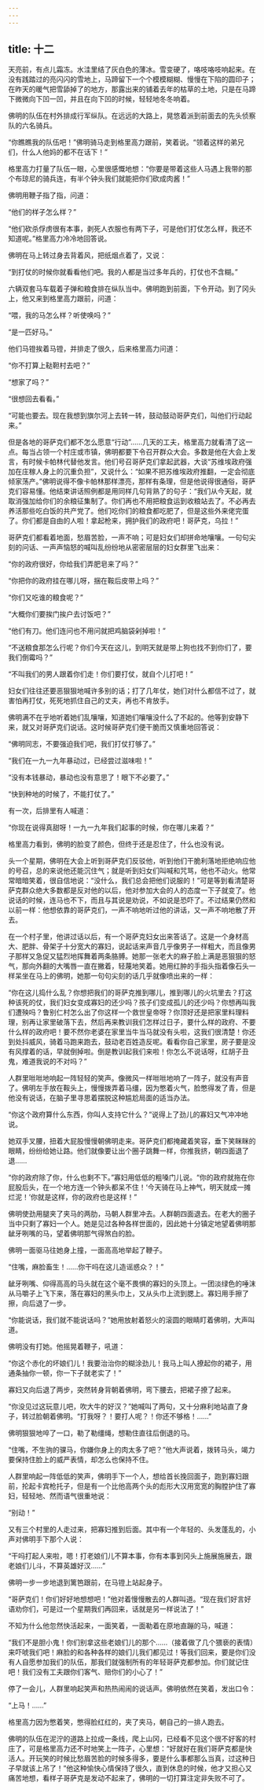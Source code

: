 ```yaml
---
---
---
```

title: 十二
---




天亮前，有点儿霜冻。水洼里结了灰白色的薄冰。雪变硬了，咯吱咯吱响起来。在没有践踏过的亮闪闪的雪地上，马蹄留下一个个模模糊糊、慢慢在下陷的圆印子；在昨天的暖气把雪舔掉了的地方，那露出来的铺着去年的枯草的土地，只是在马蹄下微微向下凹一凹，并且在向下凹的时候，轻轻地冬冬响着。

佛明的队伍在村外排成行军纵队。在远远的大路上，晃悠着派到前面去的先头侦察队的六名骑兵。

“你瞧瞧我的队伍吧！”佛明骑马走到格里高力跟前，笑着说。“领着这样的弟兄们，什么人他妈的都不在话下！”

格里高力打量了队伍一眼，心里很感慨地想：“你要是带着这些人马遇上我带的那个布琼尼的骑兵连，有半个钟头我们就能把你们砍成肉酱！”

佛明用鞭子指了指，问道：

“他们的样子怎么样？”

“他们砍杀俘虏很有本事，剥死人衣服也有两下子，可是他们打仗怎么样，我还不知道呢。”格里高力冷冷地回答说。

佛明在马上转过身去背着风，把纸烟点着了，又说：

“到打仗的时候你就看看他们吧。我的人都是当过多年兵的，打仗也不含糊。”

六辆双套马车载着子弹和粮食排在纵队当中。佛明跑到前面，下令开动。到了冈头上，他又来到格里高力跟前，问道：

“喂，我的马怎么样？听使唤吗？”

“是一匹好马。”

他们马镫挨着马镫，并排走了很久，后来格里高力问道：

“你不打算上鞑靼村去吧？”

“想家了吗？”

“很想回去看看。”

“可能也要去。现在我想到旗尔河上去转一转，鼓动鼓动哥萨克们，叫他们行动起来。”

但是各地的哥萨克们都不怎么愿意“行动”……几天的工夫，格里高力就看清了这一点。每当占领一个村庄或市镇，佛明都要下令召开群众大会。多数是他在大会上发言，有时候卡帕林代替他发言。他们号召哥萨克们拿起武器，大谈“苏维埃政府强加在庄稼人身上的沉重负担”，又说什么：“如果不把苏维埃政府推翻，一定会彻底倾家荡产。”佛明说得不像卡帕林那样漂亮，那样有条理，但是他说得很通俗，哥萨克们容易懂。他结束讲话照例都是用同样几句背熟了的句子：“我们从今天起，就取消强加给你们的余粮征集制了。你们再也不用把粮食运到收粮站去了。不必再去养活那些吃白饭的共产党了。他们吃你们的粮食都吃肥了，但是这些外来佬完蛋了。你们都是自由的人啦！拿起枪来，拥护我们的政府吧！哥萨克，乌拉！”

哥萨克们都看着地面，愁眉苦脸，一声不响；可是妇女们却拼命地嚷嚷。一句句尖刻的问话、一声声恼怒的喊叫乱纷纷地从密密层层的妇女群里飞出来：

“你的政府很好，你给我们弄肥皂来了吗？”

“你把你的政府挂在哪儿呀，捆在鞍后皮带上吗？”

“你们又吃谁的粮食呢？”

“大概你们要挨门挨户去讨饭吧？”

“他们有刀。他们连问也不用问就把鸡脑袋剁掉啦！”

“不送粮食那怎么行呢？你们今天在这儿，到明天就是带上狗也找不到你们了，要我们倒霉吗？”

“不叫我们的男人跟着你们走！你们要打仗，就自个儿打吧！”

妇女们往往还要恶狠狠地喊许多别的话；打了几年仗，她们对什么都信不过了，就害怕再打仗，死死地抓住自己的丈夫，再也不肯放手。

佛明满不在乎地听着她们乱嚷嚷，知道她们嚷嚷没什么了不起的。他等到安静下来，就又对哥萨克们说话。这时候哥萨克们便干脆而又慎重地回答说：

“佛明同志，不要强迫我们吧，我们打仗打够了。”

“我们在一九一九年暴动过，已经尝过滋味啦！”

“没有本钱暴动，暴动也没有意思了！眼下不必要了。”

“快到种地的时候了，不能打仗了。”

有一次，后排里有人喊道：

“你现在说得真甜呀！一九一九年我们起事的时候，你在哪儿来着？”

格里高力看到，佛明的脸变了颜色，但终于还是忍住了，什么也没有说。

头一个星期，佛明在大会上听到哥萨克们反驳他，听到他们干脆利落地拒绝响应他的号召，总的来说他还能沉住气；就是听到妇女们叫喊和咒骂，他也不动火。他常常暗暗笑着，很自信地说：“没什么，我们总会把他们说服的！”可是等到看清楚哥萨克群众绝大多数都是反对他的以后，他对参加大会的人的态度一下子就变了。他说话的时候，连马也不下，而且与其说是劝说，不如说是恐吓了。不过结果仍然和以前一样：他想依靠的哥萨克们，一声不响地听过他的讲话，又一声不响地散了开去。

在一个村子里，他讲过话以后，有一个哥萨克妇女出来答话了。这是一个身材高大、肥胖、骨架子十分宽大的寡妇，说起话来声音几乎像男子一样粗大，而且像男子那样又急促又猛烈地挥舞着两条胳膊。她那一张老大的麻子脸上满是恶狠狠的怒气，那向外翻的大嘴唇一直在撇着，轻蔑地笑着。她用红肿的手指头指着像石头一样呆坐在马上的佛明，她那一句句尖刻的话几乎就像喷出来的一样：

“你在这儿捣什么乱？你想把我们的哥萨克推到哪儿，推到哪儿的火坑里去？打这种该死的仗，我们妇女变成寡妇的还少吗？孩子们变成孤儿的还少吗？你想再叫我们遭殃吗？鲁别仁村怎么出了你这样一个救世皇帝呀？你顶好还是把家里料理料理，别再让家里破落下去，然后再来教训我们怎样过日子，要什么样的政府、不要什么样的政府吧！要不然你老婆在家里当牛当马就没有头啦，这我们很清楚！你还到处抖威风，骑着马跑来跑去，鼓动老百姓造反呢。看看你自己家里，房子要是没有风撑着的话，早就倒掉啦。倒是教训起我们来啦！你怎么不说话呀，红胡子丑鬼，难道我说的不对吗？”

人群里咝咝地响起一阵轻轻的笑声。像微风一样咝咝地响了一阵子，就没有声音了。佛明左手放在鞍头上，慢慢拨弄着马缰，因为憋着火气，脸憋得发了青，但是他没有说话，在脑子里寻思着摆脱这种尴尬局面的适当办法。

“你这个政府算什么东西，你叫人支持它什么？”说得上了劲儿的寡妇又气冲冲地说。

她双手叉腰，扭着大屁股慢慢朝佛明走来。哥萨克们都掩藏着笑容，垂下笑眯眯的眼睛，纷纷给她让路。他们就像要让出个圈子跳舞一样，你推我挤，朝四面退了退……

“你的政府除了你，什么也剩不下。”寡妇用低低的粗嗓门儿说。“你的政府就拖在你屁股后头，在一个地方连一个钟头都呆不住！‘今天骑在马上神气，明天就成一摊烂泥！’你就是这样，你的政府也是这样！”

佛明使劲用腿夹了夹马的两肋，马朝人群里冲去。人群朝四面退去。在老大的圈子当中只剩了寡妇一个人。她是见过各种各样世面的，因此她十分镇定地望着佛明那龇牙咧嘴的马，望着佛明那气得煞白的脸。

佛明一面驱马往她身上撞，一面高高地举起了鞭子。

“住嘴，麻脸畜生！……你干吗在这儿造谣惑众？！”

龇牙咧嘴、仰得高高的马头就在这个毫不畏惧的寡妇的头顶上。一团淡绿色的唾沫从马嚼子上飞下来，落在寡妇的黑头巾上，又从头巾上流到腮上。寡妇用手擦了擦，向后退了一步。

“你能说话，我们就不能说话吗？”她用放射着怒火的滚圆的眼睛盯着佛明，大声叫道。

佛明没有打她。他摇晃着鞭子，吼道：

“你这个赤化的坏娘们儿！我要治治你的糊涂劲儿！我马上叫人撩起你的裙子，用通条抽你一顿，你一下子就老实了！”

寡妇又向后退了两步，突然转身背朝着佛明，弯下腰去，把裙子撩了起来。

“你没见过这玩意儿吧，吹大牛的好汉？”她喊叫了两句，又十分麻利地站直了身子，转过脸朝着佛明。“打我呀？！要打人呢？！你还不够格！……”

佛明狠狠地啐了一口，勒了勒缰绳，想勒住直往后倒退的马。

“住嘴，不生驹的骒马，你嫌你身上的肉太多了吧？”他大声说着，拨转马头，竭力要保持住脸上的威严表情，却怎么也保持不住。

人群里响起一阵低低的笑声，佛明手下一个人，想给首长挽回面子，跑到寡妇跟前，抡起卡宾枪托子，但是有一个比他高两个头的彪形大汉用宽宽的胸膛护住了寡妇，轻轻地、然而语气很重地说：

“别动！”

又有三个村里的人走过来，把寡妇推到后面。其中有一个年轻的、头发蓬乱的，小声对佛明手下那个人说：

“干吗打起人来啦，嗯！打老娘们儿不算本事，你有本事到冈头上施展施展去，跟老娘们儿斗，不算英雄好汉……”

佛明一步一步地退到篱笆跟前，在马镫上站起身子。

“哥萨克们！你们好好地想想吧！”他对着慢慢散去的人群叫道。“现在我们好言好语劝你们，可是过一个星期我们再回来，话就是另一样说法了！”

不知为什么他忽然快活起来，一面笑着，一面勒着在原地直蹦的马，喊道：

“我们不是胆小鬼！你们别拿这些老娘们儿的那个……（接着做了几个猥亵的表情）来吓唬我们吧！麻脸的和各种各样的娘们儿我们都见过！等我们回来，要是你们没有人自愿参加我们的队伍，那我们就强制所有的年轻哥萨克都参加。你们就记住吧！我们没有工夫跟你们客气、赔你们的小心了！”

停了一会儿，人群里响起笑声和热热闹闹的说话声。佛明依然在笑着，发出口令：

“上马！……”

格里高力因为憋着笑，憋得脸红红的，夹了夹马，朝自己的一排人跑去。

佛明的队伍在泥泞的道路上拉成一条线，爬上山冈，已经看不见这个很不好客的村庄了，可是格里高力还不时地笑上一阵子，心里想：“好就好在我们哥萨克都是快活人。开玩笑的时候比愁眉苦脸的时候多得多，要是什么事都那么当真，过这种日子早就该上吊了！”他这种愉快心情保持了很久，直到休息的时候，他才又担心又痛苦地想，看样子哥萨克是发动不起来了，佛明的一切打算注定非失败不可了。